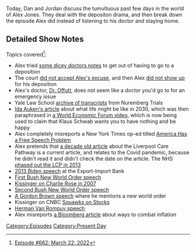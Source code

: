 {{DEFAULTSORT:
    #_EPISODE_0662:March 22, 2022
}}{{Episode
    | title           = March 22, 2022
    | caption         = Listen to this episode on [https://knowledgefight.libsyn.com/662-march-22-2022 Libsyn] [https://open.spotify.com/episode/38xnQpiiPCjkYcFpW5KElb Spotify], Read the [[Transcript/662: March 22, 2022|Unofficial Transcript]], View discussion on [https://reddit.com/tnfa33 Reddit]
    | episodeNumber   = 662
    | length          = 02:05:17
    | airDate         = March 25, 2022
    | coverageDate    = March 22, 2022
    | episodeType     = [[:Category:Present Day|Present Day]]
    | previousEpisode = [[661: March 17, 2022]]
    | nextEpisode     = [[663: July 24, 2003]]
}}

{{Stub}}

Today, Dan and Jordan discuss the tumultuous past few days in the world of Alex Jones. They deal with the depositon drama, and then break down the episode Alex did instead of listening to his doctor and staying home.

==Detailed Show Notes==

Topics covered<ref>[https://knowledgefight.com/research/2022/3/24/episode-662-march-22-2022 Episode #662: March 22: 2022]</ref>:

*Alex tried [https://civilinquiry.jud.ct.gov/DocumentInquiry/DocumentInquiry.aspx?DocumentNo=22444289 some dicey doctors notes] to get out of having to go to a deposition
*The court [https://civilinquiry.jud.ct.gov/DocumentInquiry/DocumentInquiry.aspx?DocumentNo=22444550 did not accept Alex's excuse], and then Alex [https://civilinquiry.jud.ct.gov/DocumentInquiry/DocumentInquiry.aspx?DocumentNo=22447435 did not show up] for his deposition
*Alex's doctor, [https://www.amyoffuttmd.com/faq/ Dr. Offutt], does not seem like a doctor you'd go to for an emergency issue
*Yale Law School [https://avalon.law.yale.edu/subject_menus/imt.asp archive of transcripts] from Nuremberg Trials
*[https://www.forbes.com/sites/worldeconomicforum/2016/11/10/shopping-i-cant-really-remember-what-that-is-or-how-differently-well-live-in-2030/?sh=c92962417350 Ida Auken's article] about what life might be like in 2030, which was then paraphrased in [https://www.weforum.org/agenda/2016/11/8-predictions-for-the-world-in-2030/ a World Economic Forum video], which is now being used to claim that Klaus Schwab wants you to have nothing and be happy
*Alex completely misreports a New York Times op-ed titled [https://www.nytimes.com/2022/03/18/opinion/cancel-culture-free-speech-poll.html America Has a Free Speech Problem]
*Alex pretends that [https://www.dailymail.co.uk/news/article-2223286/Hospitals-bribed-patients-pathway-death-Cash-incentive-NHS-trusts-meet-targets-Liverpool-Care-Pathway.html a decade old article] about the Liverpool Care Pathway is a current article, and relates to the Covid pandemic, because he didn't read it and didn't check the date on the article. The NHS [https://www.gov.uk/government/publications/review-of-liverpool-care-pathway-for-dying-patients phased out the LCP in 2013]
*[https://www.c-span.org/video/?311928-4%2Fvice-president-biden-us-global-economy 2013 Biden speech] at the Export-Import Bank
*[https://www.historyplace.com/speeches/bush-war.htm First Bush New World Order speech]
*[https://charlierose.com/videos/11218 Kissinger on Charlie Rose in 2007]
*[https://millercenter.org/the-presidency/presidential-speeches/march-6-1991-address-joint-session-congress-end-gulf-war Second Bush New World Order speech]
*[https://www.ukpol.co.uk/gordon-brown-2007-speech-to-government-leaders-forum-europe/ A Gordon Brown speech] where he mentions a new world order
*Kissinger on CNBC [https://www.youtube.com/watch?v=mbyEW_Jdj-U Squawks on Stocks]
*[https://www.cvce.eu/content/publication/2014/11/10/b3930a34-920f-420b-870f-ada796ec2b9c/publishable_en.pdf Herman Van Rompuy speech]
*Alex misreports [https://www.bloomberg.com/opinion/articles/2022-03-13/inflation-stings-most-for-those-earning-under-300-000 a Bloomberg article] about ways to combat inflation

[[Category:Episodes]]
[[Category:Present Day]]
